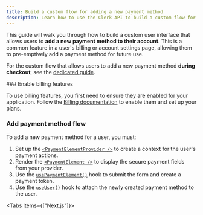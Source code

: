 ```yaml
---
title: Build a custom flow for adding a new payment method
description: Learn how to use the Clerk API to build a custom flow for adding a new payment method to a user's account.
---
```


<Include src="_partials/custom-flows-callout" />

<Include src="_partials/billing/api-experimental-guide" />

This guide will walk you through how to build a custom user interface that allows users to **add a new payment method to their account**. This is a common feature in a user's billing or account settings page, allowing them to pre-emptively add a payment method for future use.

For the custom flow that allows users to add a new payment method **during checkout**, see the [dedicated guide](/docs/custom-flows/checkout-new-payment-method).

<Steps>
  ### Enable billing features

  To use billing features, you first need to ensure they are enabled for your application. Follow the [Billing documentation](/docs/guides/billing/overview) to enable them and set up your plans.

  ### Add payment method flow

  To add a new payment method for a user, you must:

  1. Set up the [`<PaymentElementProvider />`](/docs/reference/general/hooks/use-payment-element) to create a context for the user's payment actions.
  1. Render the [`<PaymentElement />`](/docs/reference/general/hooks/use-payment-element) to display the secure payment fields from your provider.
  1. Use the [`usePaymentElement()`](/docs/reference/general/hooks/use-payment-element) hook to submit the form and create a payment token.
  1. Use the [`useUser()`](/docs/reference/general/hooks/use-user) hook to attach the newly created payment method to the user.

  <Tabs items={["Next.js"]}>
    <Tab>
      <Include src="_partials/billing/add-new-payment-method" />
    </Tab>
  </Tabs>
</Steps>
